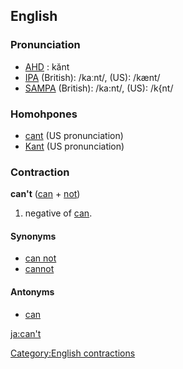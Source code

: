 ==English==
=== Pronunciation ===
*[[w:AHD|AHD]] : kănt
*[[w:IPA|IPA]] (British): /kaːnt/, (US): /kænt/
*[[w:SAMPA|SAMPA]] (British): /ka:nt/, (US): /k{nt/

===Homohpones===
*[[cant]] (US pronunciation)
*[[Kant]] (US pronunciation)<!-- in my (au) accent I pronounce Kant with the US sound and can't with the British sound, but I don't know if this is correct -->

===Contraction===
'''can't''' ([[can]] + [[not]])

# negative of [[can]].

====Synonyms====
*[[can not]]
*[[cannot]]

====Antonyms====
*[[can]]

[[Category:English contractions]]

[[ja:can't]]